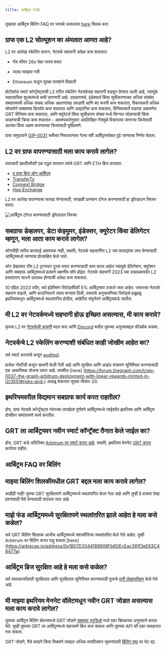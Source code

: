 ```yaml
---
title: आर्बिट्रम FAQ
---
```


तुम्हाला आर्बिट्रम बिलिंग FAQ वर जायचे असल्यास [here](#billing-on-arbitrum-faqs) क्लिक करा.

## ग्राफ एक L2 सोल्यूशन का अंमलात आणत आहे?

L2 वर आलेख स्केलिंग करून, नेटवर्क सहभागी अपेक्षा करू शकतात:

-   गॅस फीवर 26x पेक्षा जास्त बचत

-   जलद व्यवहार गती

-   Ethereum कडून सुरक्षा वारशाने मिळाली

प्रोटोकॉल स्मार्ट कॉन्ट्रॅक्ट्सची L2 वरील स्केलिंग नेटवर्कसह सहभागी वाढवून देण्यात आली आहे, ज्यामुळे व्यावसायिक शुल्कांमध्ये कमी लागणारी आहे. उदाहरणार्थ, इंडेक्सर्स किंवा सूचीकरणाच्या अधिक संख्येत सबग्राफ्सची अधिक संख्या अधिक अक्षरणांसह उघडणी आणि बंद करणी करू शकतात, विकासकर्ते अधिक सोप्यतेने सबग्राफ्स डिप्लॉय करू शकतात आणि अद्यतनित करू शकतात, विनिमयकर्ते वाढत्या आक्षरणेत GRT विनिमय करू शकतात, आणि क्युरेटर्स किंवा सूचीकरण संख्या मध्ये सिग्नल जोडण्याची किंवा काढण्याची क्रिया करू शकतात - आवश्यकतेनुसार अग्रलिखित गॅसमुळे विचारल्या जाणाऱ्या क्रियेसाठी आत्यंत किंवा अक्षम करण्याच्या क्रियांसाठी पूर्वीप्रमाणे.

ग्राफ समुदायाने [GIP-0031](https://forum.thegraph.com/t/gip-0031-arbitrum-grt-bridge/3305) चर्चेच्या निकालानंतर गेल्या वर्षी आर्बिट्रमसोबत पुढे जाण्याचा निर्णय घेतला.

## L2 वर ग्राफ वापरण्यासाठी मला काय करावे लागेल?

वापरकर्ते खालीलपैकी एक पद्धत वापरून त्यांचे GRT आणि ETH ब्रिज करतात:

-   [द ग्राफ ब्रिज ऑन आर्बिट्रम](https://bridge.arbitrum.io/?l2ChainId=42161)
-   [TransferTo](https://transferto.xyz/swap)
-   [Connext Bridge](https://bridge.connext.network/)
-   [Hop Exchange](https://app.hop.exchange/#/send?token=ETH)

L2 वर आलेख वापरण्याचा फायदा घेण्यासाठी, साखळी दरम्यान टॉगल करण्यासाठी हा ड्रॉपडाउन स्विचर वापरा.

![आर्बिट्रम टॉगल करण्यासाठी ड्रॉपडाउन स्विचर](/img/arbitrum-screenshot-toggle.png)

## सबग्राफ डेव्हलपर, डेटा कंझ्युमर, इंडेक्सर, क्युरेटर किंवा डेलिगेटर म्हणून, मला आता काय करावे लागेल?

कोणतीही त्वरित कारवाई आवश्यक नाही, तथापि, नेटवर्क सहभागींना L2 च्या फायद्यांचा लाभ घेण्यासाठी आर्बिट्रममध्ये जाण्यास प्रोत्साहित केले जाते.

कोर डेव्हलपर टीम L2 ट्रान्स्फर टूल्स तयार करण्यासाठी काम करत आहेत ज्यामुळे डेलिगेशन, क्युरेशन आणि सबग्राफ आर्बिट्रममध्ये हलवणे लक्षणीय सोपे होईल. नेटवर्क सहभागी 2023 च्या उन्हाळ्यापर्यंत L2 हस्तांतरण साधने उपलब्ध होण्याची अपेक्षा करू शकतात.

10 एप्रिल 2023 पर्यंत, सर्व इंडेक्सिंग रिवॉर्ड्सपैकी 5% आर्बिट्रमवर टाकले जात आहेत. जसजसा नेटवर्क सहभाग वाढतो, आणि काउन्सिलने त्यास मान्यता दिली, तसतसे अनुक्रमणिका रिवॉर्ड्स हळूहळू इथरियममधून आर्बिट्रममध्ये स्थलांतरित होतील, अखेरीस संपूर्णपणे आर्बिट्रमकडे जातील.

## मी L2 वर नेटवर्कमध्ये सहभागी होऊ इच्छित असल्यास, मी काय करावे?

कृपया L2 वर [नेटवर्कची चाचणी](https://testnet.thegraph.com/explorer) मदत करा आणि [Discord](https://discord.gg/vtvv7FP) मधील तुमच्या अनुभवाबद्दल फीडबॅक कळवा.

## नेटवर्कचे L2 स्केलिंग करण्याशी संबंधित काही जोखीम आहेत का?

सर्व स्मार्ट करारांचे कसून [audited](https://github.com/graphprotocol/contracts/blob/dev/audits/OpenZeppelin/2022-07-graph-arbitrum-bridge-audit.pdf).

प्रत्येक गोष्टीची कसून चाचणी केली गेली आहे आणि सुरक्षित आणि अखंड संक्रमण सुनिश्चित करण्यासाठी एक आकस्मिक योजना तयार आहे. तपशील [here] \(https://forum.thegraph.com/t/gip-0037-the-graph-arbitrum-deployment-with-linear-rewards-minted-in-l2/3551#risks-and-) आढळू शकतात सुरक्षा-विचार-20.

## इथरियमवरील विद्यमान सबग्राफ कार्य करत राहतील?

होय, ग्राफ नेटवर्क कॉन्ट्रॅक्ट्स नंतरच्या तारखेला पूर्णपणे आर्बिट्रममध्ये जाईपर्यंत इथरियम आणि आर्बिट्रम दोन्हीवर समांतरपणे कार्य करतील.

## GRT ला आर्बिट्रमवर नवीन स्मार्ट कॉन्ट्रॅक्ट तैनात केले जाईल का?

होय, GRT कडे अतिरिक्त [Arbitrum वर स्मार्ट करार आहे](https://arbiscan.io/address/0x9623063377ad1b27544c965ccd7342f7ea7e88c7). तथापि, इथरियम मेननेट [GRT करार](https://etherscan.io/token/0xc944e90c64b2c07662a292be6244bdf05cda44a7) कार्यरत राहील.

## आर्बिट्रम FAQ वर बिलिंग

## माझ्या बिलिंग शिलकीमधील GRT बद्दल मला काय करावे लागेल?

काहीही नाही! तुमचा GRT सुरक्षितपणे आर्बिट्रममध्ये स्थलांतरित केला गेला आहे आणि तुम्ही हे वाचता तेव्हा प्रश्नांसाठी पैसे देण्यासाठी वापरला जात आहे.

## माझे फंड आर्बिट्रममध्ये सुरक्षितपणे स्थलांतरित झाले आहेत हे मला कसे कळेल?

सर्व GRT बिलिंग शिल्लक आधीच आर्बिट्रममध्ये यशस्वीरित्या स्थलांतरित केले गेले आहेत. तुम्ही Arbitrum वर बिलिंग करार पाहू शकता [here] 
(https://arbiscan.io/address/0x1B07D3344188908Fb6DEcEac381f3eE63C48477a).

## आर्बिट्रम ब्रिज सुरक्षित आहे हे मला कसे कळेल?

सर्व वापरकर्त्यांसाठी सुरक्षितता आणि सुरक्षितता सुनिश्चित करण्यासाठी पुलाचे [भारी लेखापरीक्षण](https://code4rena.com/contest/2022-10-the-graph-l2-bridge-contest) केले गेले आहे.

## मी माझ्या इथरियम मेननेट वॉलेटमधून नवीन GRT जोडत असल्यास मला काय करावे लागेल?

तुमच्या आर्बिट्रम बिलिंग बॅलन्समध्ये GRT जोडणे [सबग्राफ स्टुडिओ](https://thegraph.com/studio/) मध्ये एका क्लिकच्या अनुभवाने करता येते. तुम्ही तुमच्या GRT ला आर्बिट्रममध्ये सहजपणे ब्रिज करू शकता आणि तुमच्या API की एका व्यवहारात भरू शकता.

GRT जोडणे, पैसे काढणे किंवा मिळवणे याबद्दल अधिक तपशीलवार सूचनांसाठी [बिलिंग पृष्ठ](https://thegraph.com/docs/en/billing/) ला भेट द्या.
